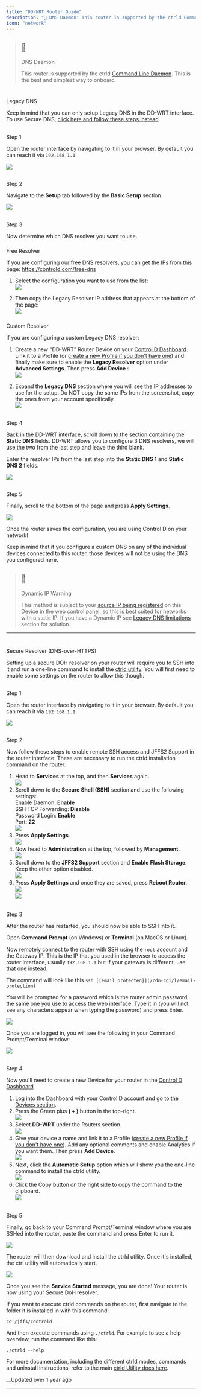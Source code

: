 ```yaml
---
title: "DD-WRT Router Guide"
description: "📘 DNS Daemon: This router is supported by the ctrld Command Line Daemon . This is the best and simplest way to onboard. Legacy DNS Keep in mind that you can only setup Legacy DNS in the DD-WRT interface. To use Secure DNS, click here and follow these steps instead . Step 1 Open the router interface..."
icon: "network"
---
```


> ## 📘
> 
> DNS Daemon
> 
> This router is supported by the ctrld [Command Line Daemon](/docs/ctrld). This is the best and simplest way to onboard.

# 

Legacy DNS

Keep in mind that you can only setup Legacy DNS in the DD-WRT interface. To use Secure DNS, [click here and follow these steps instead](/docs/dd-wrt-router-guide#secure-resolver-dns-over-https).

## 

Step 1

Open the router interface by navigating to it in your browser. By default you can reach it via `192.168.1.1`

![](https://files.readme.io/3ba7b1a-image.png)

## 

Step 2

Navigate to the **Setup** tab followed by the **Basic Setup** section.

![](https://files.readme.io/d98f9ca-image.png)

## 

Step 3

Now determine which DNS resolver you want to use. 

### 

Free Resolver

If you are configuring our free DNS resolvers, you can get the IPs from this page: <https://controld.com/free-dns>

  1. Select the configuration you want to use from the list:  
![](https://files.readme.io/f86c0c1-image.png)

  2. Then copy the Legacy Resolver IP address that appears at the bottom of the page:  
![](https://files.readme.io/c1b2ca6-image.png)

### 

Custom Resolver

If you are configuring a custom Legacy DNS resolver: 

  1. Create a new "DD-WRT" Router Device on your [Control D Dashboard](https://controld.com/dashboard/devices). Link it to a Profile (or [create a new Profile if you don't have one](/docs/profiles)) and finally make sure to enable the **Legacy Resolver** option under **Advanced Settings**. Then press **Add Device** :  
![](https://files.readme.io/708cf50-image.png)

  2. Expand the **Legacy DNS** section where you will see the IP addresses to use for the setup. Do NOT copy the same IPs from the screenshot, copy the ones from your account specifically.  
![](https://files.readme.io/6796a58-image.png)

## 

Step 4

Back in the DD-WRT interface, scroll down to the section containing the **Static DNS** fields. DD-WRT allows you to configure 3 DNS resolvers, we will use the two from the last step and leave the third blank.

Enter the resolver IPs from the last step into the **Static DNS 1** and **Static DNS 2** fields.

![](https://files.readme.io/d7f9dbb-image.png)

## 

Step 5

Finally, scroll to the bottom of the page and press **Apply Settings**. 

![](https://files.readme.io/ac5a0d3-image.png)

Once the router saves the configuration, you are using Control D on your network! 

Keep in mind that if you configure a custom DNS on any of the individual devices connected to this router, those devices will not be using the DNS you configured here.

> ## 🚧
> 
> Dynamic IP Warning
> 
> This method is subject to your [source IP being registered](/docs/ip-management) on this Device in the web control panel, so this is best suited for networks with a static IP. If you have a Dynamic IP see [Legacy DNS limitations](/docs/ip-not-authorized) section for solution.

* * *

# 

Secure Resolver (DNS-over-HTTPS)

Setting up a secure DOH resolver on your router will require you to SSH into it and run a one-line command to install the [ctrld utility](/docs/ctrld). You will first need to enable some settings on the router to allow this though.

## 

Step 1

Open the router interface by navigating to it in your browser. By default you can reach it via `192.168.1.1`

![](https://files.readme.io/cc4c4e0-image.png)

## 

Step 2

Now follow these steps to enable remote SSH access and JFFS2 Support in the router interface. These are necessary to run the ctrld installation command on the router.

  1. Head to **Services** at the top, and then **Services** again.  
![](https://files.readme.io/b39b49d-image.png)
  2. Scroll down to the **Secure Shell (SSH)** section and use the following settings:  
Enable Daemon: **Enable**  
SSH TCP Forwarding: **Disable**  
Password Login: **Enable**  
Port: **22**  
![](https://files.readme.io/2832e31-image.png)
  3. Press **Apply Settings**.  
![](https://files.readme.io/872b43f-image.png)
  4. Now head to **Administration** at the top, followed by **Management**.  
![](https://files.readme.io/7d0d3cc-image.png)
  5. Scroll down to the **JFFS2 Support** section and **Enable Flash Storage**. Keep the other option disabled.  
![](https://files.readme.io/6ea1e7c-image.png)
  6. Press **Apply Settings** and once they are saved, press **Reboot Router.**  
![](https://files.readme.io/71ea995-image.png)  
![](https://files.readme.io/ef46c50-image.png)

## 

Step 3

After the router has restarted, you should now be able to SSH into it. 

Open **Command Prompt** (on Windows) or **Terminal** (on MacOS or Linux).

Now remotely connect to the router with SSH using the `root` account and the Gateway IP. This is the IP that you used in the browser to access the router interface, usually `192.168.1.1` but if your gateway is different, use that one instead.

The command will look like this `ssh [[email protected]](/cdn-cgi/l/email-protection)`

You will be prompted for a password which is the router admin password, the same one you use to access the web interface. Type it in (you will not see any characters appear when typing the password) and press Enter.

![](https://files.readme.io/4293b04-image.png)

Once you are logged in, you will see the following in your Command Prompt/Terminal window:

![](https://files.readme.io/c3a7967-image.png)

## 

Step 4

Now you'll need to create a new Device for your router in the [Control D Dashboard](https://controld.com/dashboard/devices). 

  1. Log into the Dashboard with your Control D account and go to [the Devices section](https://controld.com/dashboard/devices).
  2. Press the Green plus **( + )** button in the top-right.  
![](https://files.readme.io/43f7342-image.png)
  3. Select **DD-WRT** under the Routers section.  
![](https://files.readme.io/cd93bbf-image.png)
  4. Give your device a name and link it to a Profile ([create a new Profile if you don't have one](/docs/profiles)). Add any optional comments and enable Analytics if you want them. Then press **Add Device**.  
![](https://files.readme.io/243240f-image.png)
  5. Next, click the **Automatic Setup** option which will show you the one-line command to install the ctrld utility.  
![](https://files.readme.io/3531a81-image.png)
  6. Click the Copy button on the right side to copy the command to the clipboard.  
![](https://files.readme.io/7a2ee04-image.png)

## 

Step 5

Finally, go back to your Command Prompt/Terminal window where you are SSHed into the router, paste the command and press Enter to run it.

![](https://files.readme.io/d918e24-image.png)

The router will then download and install the ctrld utility. Once it's installed, the ctrl utility will automatically start.

![](https://files.readme.io/6463d92-image.png)

Once you see the **Service Started** message, you are done! Your router is now using your Secure DoH resolver. 

If you want to execute ctrld commands on the router, first navigate to the folder it is installed in with this command:

`cd /jffs/controld`

And then execute commands using `./ctrld`. For example to see a help overview, run the command like this:

`./ctrld --help`

For more documentation, including the different ctrld modes, commands and uninstall instructions, refer to the main [ctrld Utility docs here](/docs/ctrld).

__Updated over 1 year ago

* * *

